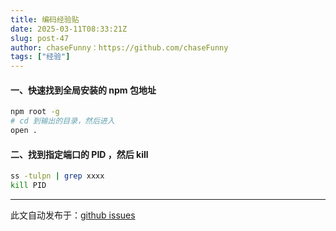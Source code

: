 ```yaml
---
title: 编码经验贴
date: 2025-03-11T08:33:21Z
slug: post-47
author: chaseFunny：https://github.com/chaseFunny
tags: ["经验"]
---
```


 #### 一、快速找到全局安装的 npm 包地址

```bash
npm root -g
# cd 到输出的目录，然后进入
open .
```

#### 二、找到指定端口的 PID ，然后 kill

```bash
ss -tulpn | grep xxxx
kill PID
```

---
此文自动发布于：<a href="https://github.com/coderPerseus/blog/issues/47" target="_blank">github issues</a>
